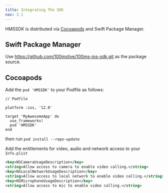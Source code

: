 ```yaml
---
title: Integrating The SDK
nav: 3.1
---
```



HMSSDK is distributed via [Cocoapods](https://cocoapods.org/) and Swift Package Manager. 

## Swift Package Manager
Use https://github.com/100mslive/100ms-ios-sdk.git as the package source.

## Cocoapods
Add the `pod 'HMSSDK'` to your Podfile as follows:
  
  ```
  // Podfile
  
  platform :ios, '12.0'

  target 'MyAwesomeApp' do
    use_frameworks!
    pod 'HMSSDK'
  end
  ```

then run `pod install --repo-update`

Add the entitlements for video, audio and network access to your `Info.plist`

```xml
<key>NSCameraUsageDescription</key>
<string>Allow access to camera to enable video calling.</string>
<key>NSLocalNetworkUsageDescription</key>
<string>Allow access to local network to enable video calling.</string>
<key>NSMicrophoneUsageDescription</key>
<string>Allow access to mic to enable video calling.</string>
```
